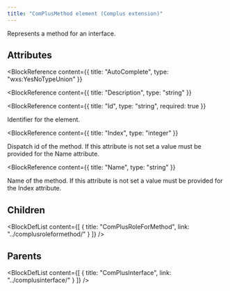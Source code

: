 ```yaml
---
title: "ComPlusMethod element (Complus extension)"
---
```



Represents a method for an interface.


## Attributes

<BlockWrapper>

  <BlockReference
    content={{
      title: "AutoComplete",
      type: "wxs:YesNoTypeUnion"
    }}
  >
  
  </BlockReference>

  <BlockReference
    content={{
      title: "Description",
      type: "string"
    }}
  >
  
  </BlockReference>

  <BlockReference
    content={{
      title: "Id",
      type: "string",
      required: true
    }}
  >
  Identifier for the element.
  </BlockReference>

  <BlockReference
    content={{
      title: "Index",
      type: "integer"
    }}
  >
  Dispatch id of the method. If this attribute is not set a
   value must be provided for the Name attribute.
  </BlockReference>

  <BlockReference
    content={{
      title: "Name",
      type: "string"
    }}
  >
  Name of the method. If this attribute is not set a value
   must be provided for the Index attribute.
  </BlockReference>

</BlockWrapper>

## Children

<BlockDefList content={[
    {
      title: "ComPlusRoleForMethod",
      link: "../complusroleformethod/"
    }
  ]}
/>

## Parents

<BlockDefList content={[
    {
      title: "ComPlusInterface",
      link: "../complusinterface/"
    }
  ]}
/>